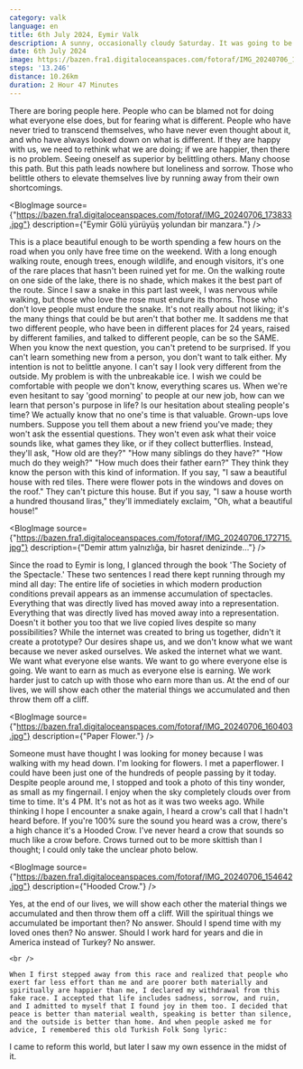 ```yaml
---
category: valk
language: en
title: 6th July 2024, Eymir Valk
description: A sunny, occasionally cloudy Saturday. It was going to be a day of constant boredom and switching between games. I decided to go outside. 
date: 6th July 2024
image: https://bazen.fra1.digitaloceanspaces.com/fotoraf/IMG_20240706_154642.jpg
steps: '13.246'
distance: 10.26km
duration: 2 Hour 47 Minutes 
---
```



<Paragraph>
    There are boring people here. People who can be blamed not for doing what everyone else does, but for fearing what is different. People who have never tried to transcend themselves, who have never even thought about it, and who have always looked down on what is different. If they are happy with us, we need to rethink what we are doing; if we are happier, then there is no problem.
</Paragraph>

<Paragraph>
    Seeing oneself as superior by belittling others. Many choose this path. But this path leads nowhere but loneliness and sorrow. Those who belittle others to elevate themselves live by running away from their own shortcomings.
</Paragraph>

<BlogImage source={"https://bazen.fra1.digitaloceanspaces.com/fotoraf/IMG_20240706_173833.jpg"} description={"Eymir Gölü yürüyüş yolundan bir manzara."} />

<Paragraph>
    This is a place beautiful enough to be worth spending a few hours on the road when you only have free time on the weekend. With a long enough walking route, enough trees, enough wildlife, and enough visitors, it's one of the rare places that hasn't been ruined yet for me. On the walking route on one side of the lake, there is no shade, which makes it the best part of the route. Since I saw a snake in this part last week, I was nervous while walking, but those who love the rose must endure its thorns. Those who don't love people must endure the snake.
</Paragraph>

<Paragraph>
    It's not really about not liking; it's the many things that could be but aren't that bother me. It saddens me that two different people, who have been in different places for 24 years, raised by different families, and talked to different people, can be so the SAME. When you know the next question, you can't pretend to be surprised. If you can't learn something new from a person, you don't want to talk either. My intention is not to belittle anyone. I can't say I look very different from the outside. My problem is with the unbreakable ice. I wish we could be comfortable with people we don't know, everything scares us. When we're even hesitant to say 'good morning' to people at our new job, how can we learn that person's purpose in life? Is our hesitation about stealing people's time? We actually know that no one's time is that valuable.
</Paragraph>


<Quote from="Küçük Prens">
    Grown-ups love numbers. Suppose you tell them about a new friend you've made; they won't ask the essential questions. They won't even ask what their voice sounds like, what games they like, or if they collect butterflies. Instead, they'll ask, "How old are they?" "How many siblings do they have?" "How much do they weigh?" "How much does their father earn?" They think they know the person with this kind of information. If you say, "I saw a beautiful house with red tiles. There were flower pots in the windows and doves on the roof." They can't picture this house. But if you say, "I saw a house worth a hundred thousand liras," they'll immediately exclaim, "Oh, what a beautiful house!"
</Quote>

<BlogImage source={"https://bazen.fra1.digitaloceanspaces.com/fotoraf/IMG_20240706_172715.jpg"} description={"Demir attım yalnızlığa, bir hasret denizinde..."} />

<Paragraph>
    Since the road to Eymir is long, I glanced through the book 'The Society of the Spectacle.' These two sentences I read there kept running through my mind all day:
</Paragraph>

<Quote>
    The entire life of societies in which modern production conditions prevail appears as an immense accumulation of spectacles. Everything that was directly lived has moved away into a representation.
</Quote>

<Paragraph>
    Everything that was directly lived has moved away into a representation. Doesn't it bother you too that we live copied lives despite so many possibilities? While the internet was created to bring us together, didn't it create a prototype?
</Paragraph>

<Paragraph>
    Our desires shape us, and we don't know what we want because we never asked ourselves. We asked the internet what we want. We want what everyone else wants. We want to go where everyone else is going. We want to earn as much as everyone else is earning. We work harder just to catch up with those who earn more than us. At the end of our lives, we will show each other the material things we accumulated and then throw them off a cliff.
</Paragraph>

<BlogImage source={"https://bazen.fra1.digitaloceanspaces.com/fotoraf/IMG_20240706_160403.jpg"} description={"Paper Flower."} />

<Paragraph>
    Someone must have thought I was looking for money because I was walking with my head down. I'm looking for flowers. I met a paperflower. I could have been just one of the hundreds of people passing by it today. Despite people around me, I stopped and took a photo of this tiny wonder, as small as my fingernail.
</Paragraph>

<Paragraph>
    I enjoy when the sky completely clouds over from time to time. It's 4 PM. It's not as hot as it was two weeks ago. While thinking I hope I encounter a snake again, I heard a crow's call that I hadn't heard before. If you're 100% sure the sound you heard was a crow, there's a high chance it's a Hooded Crow. I've never heard a crow that sounds so much like a crow before. Crows turned out to be more skittish than I thought; I could only take the unclear photo below.
</Paragraph>

<BlogImage source={"https://bazen.fra1.digitaloceanspaces.com/fotoraf/IMG_20240706_154642.jpg"} description={"Hooded Crow."} />

<Paragraph>
    Yes, at the end of our lives, we will show each other the material things we accumulated and then throw them off a cliff. Will the spiritual things we accumulated be important then? No answer. Should I spend time with my loved ones then? No answer. Should I work hard for years and die in America instead of Turkey? No answer.

    <br />

    When I first stepped away from this race and realized that people who exert far less effort than me and are poorer both materially and spiritually are happier than me, I declared my withdrawal from this fake race. I accepted that life includes sadness, sorrow, and ruin, and I admitted to myself that I found joy in them too. I decided that peace is better than material wealth, speaking is better than silence, and the outside is better than home. And when people asked me for advice, I remembered this old Turkish Folk Song lyric: 
</Paragraph>

<Quote>
    I came to reform this world, but later I saw my own essence in the midst of it.
</Quote>